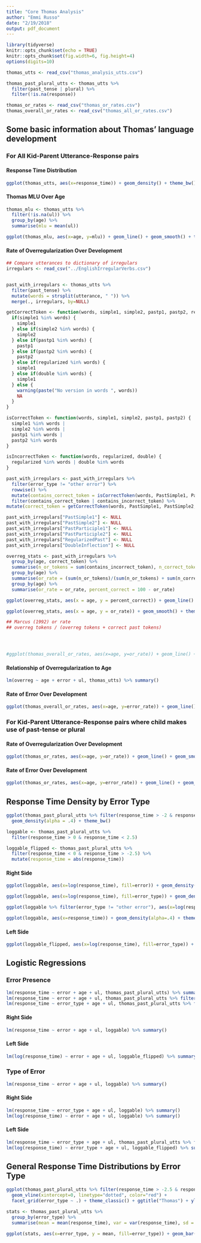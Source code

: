 ```yaml
---
title: "Core Thomas Analysis"
author: "Emmi Russo"
date: "2/19/2018"
output: pdf_document
---
```

```r
library(tidyverse)
knitr::opts_chunk$set(echo = TRUE)
knitr::opts_chunk$set(fig.width=6, fig.height=4) 
options(digits=10)
```


```r
thomas_utts <- read_csv("thomas_analysis_utts.csv")

thomas_past_plural_utts <- thomas_utts %>%
  filter(past_tense | plural) %>%
  filter(!is.na(response))

thomas_or_rates <- read_csv("thomas_or_rates.csv")
thomas_overall_or_rates <- read_csv("thomas_all_or_rates.csv")
```

## Some basic information about Thomas' language development
### For All Kid-Parent Utterance-Response pairs
#### Response Time Distribution
```r
ggplot(thomas_utts, aes(x=response_time)) + geom_density() + theme_bw()
```

#### Thomas MLU Over Age
```r
thomas_mlu <- thomas_utts %>%
  filter(!is.na(ul)) %>%
  group_by(age) %>%
  summarise(mlu = mean(ul))

ggplot(thomas_mlu, aes(x=age, y=mlu)) + geom_line() + geom_smooth() + theme_bw()
```

#### Rate of Overregularization Over Development
```r
## Compare utterances to dictionary of irregulars
irregulars <- read_csv("../EnglishIrregularVerbs.csv")


past_with_irregulars <- thomas_utts %>%
  filter(past_tense) %>%
  mutate(words = strsplit(utterance, " ")) %>%
  merge(., irregulars, by=NULL)

getCorrectToken <- function(words, simple1, simple2, pastp1, pastp2, regularized, double) {
  if(simple1 %in% words) {
    simple1
  } else if(simple2 %in% words) {
    simple2
  } else if(pastp1 %in% words) {
    pastp1
  } else if(pastp2 %in% words) {
    pastp2
  } else if(regularized %in% words) {
    simple1
  } else if(double %in% words) {
    simple1
  } else {
    warning(paste("No version in words ", words))
    NA
  }
}

isCorrectToken <- function(words, simple1, simple2, pastp1, pastp2) {
  simple1 %in% words |
  simple2 %in% words | 
  pastp1 %in% words | 
  pastp2 %in% words
}

isIncorrectToken <- function(words, regularized, double) {
  regularized %in% words | double %in% words
}

past_with_irregulars <- past_with_irregulars %>%
  filter(error_type != "other error") %>%
  rowwise() %>%
  mutate(contains_correct_token = isCorrectToken(words, PastSimple1, PastSimple2, PastParticiple1, PastParticiple2), contains_incorrect_token = isIncorrectToken(words, RegularizedPast, DoubleInflection)) %>%
  filter(contains_correct_token | contains_incorrect_token) %>%
mutate(correct_token = getCorrectToken(words, PastSimple1, PastSimple2, PastParticiple1, PastParticiple2, RegularizedPast, DoubleInflection))

past_with_irregulars["PastSimple1"] <- NULL
past_with_irregulars["PastSimple2"] <- NULL
past_with_irregulars["PastParticiple1"] <- NULL
past_with_irregulars["PastParticiple2"] <- NULL
past_with_irregulars["RegularizedPast"] <- NULL
past_with_irregulars["DoubleInflection"] <- NULL

overreg_stats <- past_with_irregulars %>%
  group_by(age, correct_token) %>%
  summarise(n_or_tokens = sum(contains_incorrect_token), n_correct_tokens = sum(contains_correct_token)) %>%
  group_by(age) %>%
  summarise(or_rate = (sum(n_or_tokens)/(sum(n_or_tokens) + sum(n_correct_tokens))) * 100) %>%
  group_by(age) %>%
  summarise(or_rate = or_rate, percent_correct = 100 - or_rate)

ggplot(overreg_stats, aes(x = age, y = percent_correct)) + geom_line() + theme_classic() + ylim(0, 100)

ggplot(overreg_stats, aes(x = age, y = or_rate)) + geom_smooth() + theme_classic() + ylim(0, 100)

## Marcus (1992) or rate
## overreg tokens / (overreg tokens + correct past tokens)




#ggplot(thomas_overall_or_rates, aes(x=age, y=or_rate)) + geom_line() + geom_smooth() + theme_bw()
```

#### Relationship of Overregularization to Age
```r
lm(overreg ~ age + error + ul, thomas_utts) %>% summary()
```

#### Rate of Error Over Development
```r
ggplot(thomas_overall_or_rates, aes(x=age, y=error_rate)) + geom_line() + geom_smooth() + theme_bw()
```

### For Kid-Parent Utterance-Response pairs where child makes use of past-tense or plural
#### Rate of Overregularization Over Development
```r
ggplot(thomas_or_rates, aes(x=age, y=or_rate)) + geom_line() + geom_smooth() + theme_bw()
```

#### Rate of Error Over Development
```r
ggplot(thomas_or_rates, aes(x=age, y=error_rate)) + geom_line() + geom_smooth() + theme_bw()
```

## Response Time Density by Error Type
```r
ggplot(thomas_past_plural_utts %>% filter(response_time > -2 & response_time < 2), aes(x = response_time, fill=error_type)) + 
  geom_density(alpha = .4) + theme_bw()
```

```r
loggable <- thomas_past_plural_utts %>%
  filter(response_time > 0 & response_time < 2.5)

loggable_flipped <- thomas_past_plural_utts %>%
  filter(response_time < 0 & response_time > -2.5) %>%
  mutate(response_time = abs(response_time))
```

#### Right Side
```r
ggplot(loggable, aes(x=log(response_time), fill=error)) + geom_density(alpha=.4) + theme_bw()

ggplot(loggable, aes(x=log(response_time), fill=error_type)) + geom_density(alpha=.4) + theme_bw()

ggplot(loggable %>% filter(error_type != "other error"), aes(x=log(response_time), fill=error_type)) + geom_density(alpha=.4) + theme_bw()

ggplot(loggable, aes(x=response_time)) + geom_density(alpha=.4) + theme_bw() + facet_wrap(~error_type)

```

#### Left Side
```r
ggplot(loggable_flipped, aes(x=log(response_time), fill=error_type)) + geom_density(alpha=.4) + theme_bw()
```

## Logistic Regressions
### Error Presence
```r
lm(response_time ~ error + age + ul, thomas_past_plural_utts) %>% summary()
lm(response_time ~ error + age + ul, thomas_past_plural_utts %>% filter(response_time < 0)) %>% summary()
lm(response_time ~ error_type + age + ul, thomas_past_plural_utts %>% filter(response_time < 0)) %>% summary()
```

#### Right Side
```r
lm(response_time ~ error + age + ul, loggable) %>% summary()
```

#### Left Side
```r
lm(log(response_time) ~ error + age + ul, loggable_flipped) %>% summary()
```

### Type of Error
```r
lm(response_time ~ error + age + ul, loggable) %>% summary()
```

#### Right Side
```r
lm(response_time ~ error_type + age + ul, loggable) %>% summary()
lm(log(response_time) ~ error + age + ul, loggable) %>% summary()
```

#### Left Side
```r
lm(response_time ~ error_type + age + ul, thomas_past_plural_utts %>% filter(response_time < 0)) %>% summary()
lm(log(response_time) ~ error_type + age + ul, loggable_flipped) %>% summary()
```

## General Response Time Distributions by Error Type
```r
ggplot(thomas_past_plural_utts %>% filter(response_time > -2.5 & response_time < 2.5), aes(x=response_time, fill=error_type)) + geom_density(alpha=.6) +
  geom_vline(xintercept=0, linetype="dotted", color="red") +
  facet_grid(error_type ~ .) + theme_classic() + ggtitle("Thomas") + ylim(0, 3.5)

stats <- thomas_past_plural_utts %>%
  group_by(error_type) %>%
  summarise(mean = mean(response_time), var = var(response_time), sd = sd(response_time), se = sd/sqrt(n()))

ggplot(stats, aes(x=error_type, y = mean, fill=error_type)) + geom_bar(stat="identity") + geom_errorbar(aes(ymin=mean-se, ymax=mean+se), width = 0.2) + theme_bw()

```
